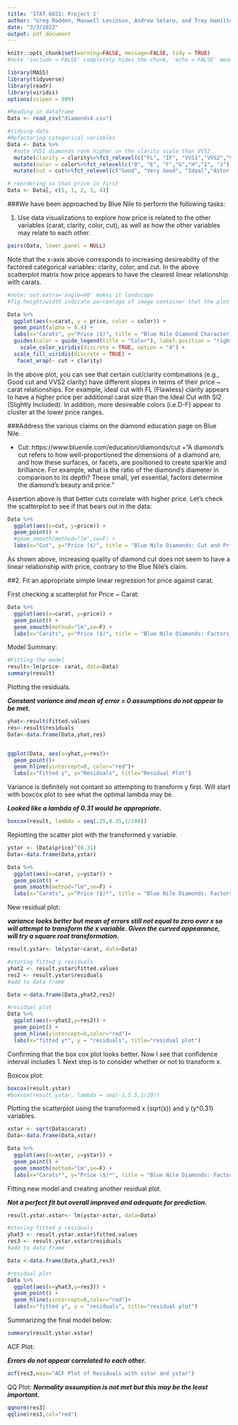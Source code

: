 ```yaml
---
title: 'STAT 6021: Project 1'
author: "Greg Madden, Maxwell Levinson, Andrew Setaro, and Trey Hamilton"
date: "3/3/2022"
output: pdf_document
---
```


```r
knitr::opts_chunk$set(warning=FALSE, message=FALSE, tidy = TRUE)
#note 'include = FALSE' completely hides the chunk, 'echo = FALSE' means to not include the code. 'message = FALSE' means you will not see any messages after it runs, 'results = 'hide'' hides the output, and 'warning = FALSE' hides any warnings. 
```

```r


library(MASS)
library(tidyverse)
library(readr)
library(viridis)
options(scipen = 999)
```


```r
#Reading in dataframe
Data <- read_csv("diamonds4.csv")

```


```r
#tidying data
#Refactoring categorical variables
Data <- Data %>%
  #note VVS1 diamonds rank higher on the clarity scale than VVS2
  mutate(clarity = clarity%>%fct_relevel(c("FL", "IF", "VVS1","VVS2","VS1","VS2", "SI1", "SI2"))) %>%
  mutate(color = color%>%fct_relevel(c("D", "E", "F","G","H","I", "J"))) %>%
  mutate(cut = cut%>%fct_relevel(c("Good", "Very Good", "Ideal","Astor Ideal")))

# reordering so that price is first
Data <- Data[, c(5, 1, 2, 3, 4)]
```
###We have been approached by Blue Nile to perform the following tasks:

1. Use data visualizations to explore how price is related to the other variables (carat, clarity, color, cut), as well as how the other variables may relate to each other. 

```r
pairs(Data, lower.panel = NULL)
```

Note that the x-axis above corresponds to increasing desireability of the factored categorical variables: clarity, color, and cut. In the above scatterplot matrix how price appears to have the clearest linear relationship with carats.  
```r
#note: out.extra='angle=90' makes it landscape
#fig.height/width indicate percentage of image container that the plot will assume

Data %>%
  ggplot(aes(x=carat, y = price, color = color)) +
  geom_point(alpha = 0.4) +
  labs(x="Carats", y="Price ($)", title = "Blue Nile Diamond Characteristics Influencing Price by Carat Size") +
  guides(color = guide_legend(title = "Color"), label.position = "right") +
    scale_color_viridis(discrete = TRUE, option = "A") +
  scale_fill_viridis(discrete = TRUE) +
   facet_wrap(~ cut + clarity) 

```


In the above plot, you can see that certain cut/clarity combinations (e.g., Good cut and VVS2 clarity) have different slopes in terms of their price ~ carat relationships. For example, ideal cut with FL (Flawless) clarity appears to have a higher price per additional carat size than the Ideal Cut with SI2 (Slightly Included). In addition, more desireable colors (i.e.D-F) appear to cluster at the lower price ranges.



###Address the various claims on the diamond education page on Blue Nile.

* Cut: https://www.bluenile.com/education/diamonds/cut
  +"A diamond’s cut refers to how well-proportioned the dimensions of a diamond are, and how these surfaces, or facets, are positioned to create sparkle and brilliance. For example, what is the ratio of the diamond’s diameter in comparison to its depth? These small, yet essential, factors determine the diamond’s beauty and price."

Assertion above is that better cuts correlate with higher price. Let's check the scatterplot to see if that bears out in the data: 

```r
Data %>%
  ggplot(aes(x=cut, y=price)) +
  geom_point() +
  #geom_smooth(method="lm",se=F) +
  labs(x="Cut", y="Price ($)", title = "Blue Nile Diamonds: Cut and Price") 
```

As shown above, increasing quality of diamond cut does not seem to have a linear relationship with price, contrary to the Blue Nile's claim. 


##2. Fit an appropriate simple linear regression for price against carat.


First checking a scatterplot for Price ~ Carat: 


```r
Data %>%
  ggplot(aes(x=carat, y=price)) +
  geom_point() +
  geom_smooth(method="lm",se=F) +
  labs(x="Carats", y="Price ($)", title = "Blue Nile Diamonds: Factors Influencing Price") 
```

Model Summary: 

```r
#Fitting the model
result<-lm(price~ carat, data=Data)
summary(result)
```
Plotting the residuals. 

***Constant variance and mean of error = 0 assumptions do not appear to be met.***

```r
yhat<-result$fitted.values
res<-result$residuals
Data<-data.frame(Data,yhat,res)


ggplot(Data, aes(x=yhat,y=res))+
  geom_point()+
  geom_hline(yintercept=0, color="red")+
  labs(x="Fitted y", y="Residuals", title="Residual Plot")
```

Variance is definitely not contant so attempting to transform y first. Will start with boxcox plot to see what the optimal lambda may be. 

***Looked like a lambda of 0.31 would be appropriate.***

```r
boxcox(result, lambda = seq(.25,0.35,1/100))
```


Replotting the scatter plot with the transformed y variable. 

```r
ystar <- (Data$price)^(0.31)
Data<-data.frame(Data,ystar)

Data %>%
  ggplot(aes(x=carat, y=ystar)) +
  geom_point() +
  geom_smooth(method="lm",se=F) +
  labs(x="Carats", y="Price ($)*", title = "Blue Nile Diamonds: Factors Influencing Price") 

```

New residual plot: 

***variance looks better but mean of errors still not equal to zero over x so will attempt to transform the x variable. Given the curved appearance, will try a square root transformation.***
```r
result.ystar<- lm(ystar~carat, data=Data)

#storing fitted y residuals
yhat2 <- result.ystar$fitted.values
res2 <- result.ystar$residuals
#add to data frame

Data <-data.frame(Data,yhat2,res2)

#residual plot
Data %>%
  ggplot(aes(x=yhat2,y=res2)) +
  geom_point() +
  geom_hline(yintercept=0,color="red")+
  labs(x="fitted y*", y = "residuals", title="residual plot")
```


Confirming that the box cox plot looks better. Now I see that confidence interval includes 1. Next step is to consider whether or not to transform x. 

Boxcox plot: 

```r

boxcox(result.ystar)
#boxcox(result.ystar, lambda = seq(-1,5.5,1/10))

```

Plotting the scatterplot using the transformed x (sqrt(x)) and y (y^0.31) variables. 

```r
xstar <- sqrt(Data$carat)
Data<-data.frame(Data,xstar)

Data %>%
  ggplot(aes(x=xstar, y=ystar)) +
  geom_point() +
  geom_smooth(method="lm",se=F) +
  labs(x="Carats*", y="Price ($)*", title = "Blue Nile Diamonds: Factors Influencing Price (SLR Model)") 
```


Fitting new model and creating another residual plot. 

***Not a perfect fit but overall improved and adequate for prediction. ***


```r
result.ystar.xstar<- lm(ystar~xstar, data=Data)

#storing fitted y residuals
yhat3 <- result.ystar.xstar$fitted.values
res3 <- result.ystar.xstar$residuals
#add to data frame

Data <-data.frame(Data,yhat3,res3)

#residual plot
Data %>%
  ggplot(aes(x=yhat3,y=res3)) +
  geom_point() +
  geom_hline(yintercept=0,color="red")+
  labs(x="fitted y", y = "residuals", title="residual plot")
```

Summarizing the final model below:

```r
summary(result.ystar.xstar)

```

ACF Plot:

***Errors do not appear correlated to each other.  ***

```r
acf(res3,main="ACF Plot of Residuals with xstar and ystar")

```

QQ Plot:
***Normality assumption is not met but this may be the least important.*** 

```r
qqnorm(res3)
qqline(res3,col="red")
```




